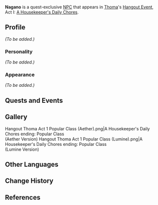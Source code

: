 {{Meta
<!-- Remove this template after adding the missing info -->
|missing_NPC_profile  = yes
}}
{{Character Infobox
|image            = NPC Nagano.png
|voiceEN          = [[imdb:nm1042068|Jon Allen]]<ref>Twitter: [https://twitter.com/kingjonallen/status/1453473475029463041 EN VA Self Announcement]</ref>
|voiceCN          = 
|voiceJP          = 
|voiceKR          = 
|region           = Inazuma
|affiliation      = 
|title            = 
|type             = Quest NPC
}}
'''Nagano''' is a quest-exclusive [[NPC]] that appears in [[Thoma]]'s [[Hangout Event]], Act I: [[A Housekeeper's Daily Chores]].
<!--
==Location==
<gallery>
NPC Location Nagano.png|Nagano's location
NPC Location Nagano Context.png|Additional context
</gallery>
-->
==Profile==
<!-- detailed story/lore information goes here -->
''(To be added.)''

===Personality===
''(To be added.)''

===Appearance===
''(To be added.)''

== Quests and Events==
{{Quests and Events}}

==Gallery==
<gallery>
Hangout Thoma Act 1 Popular Class (Aether).png|A Housekeeper's Daily Chores ending: Popular Class<br />(Aether Version)
Hangout Thoma Act 1 Popular Class (Lumine).png|A Housekeeper's Daily Chores ending: Popular Class<br />(Lumine Version)
</gallery>

==Other Languages==
{{Other Languages
|default_hidden = 1
|en      = Nagano
|zhs     = 永野
|zhs_rm  = Yǒngyě
|zht     = 永野
|zht_rm  = Yǒngyě
|ja      = 永野
|ja_rm   = Nagano
|ko      = 나가노
|ko_rm   = Nagano
|es      = Nagano
|fr      = Nagano
|ru      = Нагано
|th      = Nagano
|vi      = Nagano
|de      = Nagano
|id      = Nagano
|pt      = Nagano
|tr      = Nagano
|it      = Nagano
}}

==Change History==
{{Change History|2.2}}

==References==
{{Reflist}}